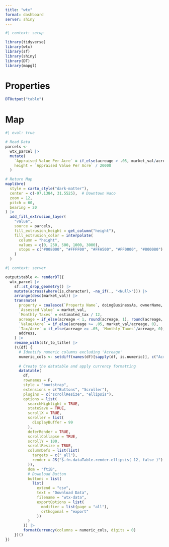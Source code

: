 ```yaml
---
title: "wtx"
format: dashboard
server: shiny
---
```


```r
#| context: setup

library(tidyverse)
library(wtx)
library(sf)
library(shiny)
library(DT)
library(mapgl)
```

# Properties

```r
DTOutput("table")
```

# Map

```r
#| eval: true

# Read Data
parcels <-
  wtx_parcel |>
  mutate(
    `Appraised Value Per Acre` = if_else(acreage > .05, market_val/acreage, 0),
    height = `Appraised Value Per Acre` / 20000
  )

# Return Map
maplibre(
  style = carto_style("dark-matter"),
  center = c(-97.1384, 31.5525),  # Downtown Waco
  zoom = 12,
  pitch = 60,
  bearing = 20
) |>
  add_fill_extrusion_layer(
    "value",
    source = parcels,
    fill_extrusion_height = get_column("height"),
    fill_extrusion_color = interpolate(
      column = "height",
      values = c(0, 250, 500, 1000, 3000),
      stops = c("#008000", "#FFFF00", "#FFA500", "#FF0000", "#800080")
    )
  )

```

```r
#| context: server

output$table <- renderDT({
  wtx_parcel |> 
    sf::st_drop_geometry() |> 
    mutate(across(where(is.character), ~na_if(., "<Null>"))) |> 
    arrange(desc(market_val)) |> 
    transmute(
      property = coalesce(`Property Name`, doingBusinessAs, ownerName, address),
      `Assessed Value` = market_val,
      `Monthly Taxes` = estimated_tax / 12,
      acreage = if_else(acreage < 1, round(acreage, 1), round(acreage, 0)),
      `Value/Acre` = if_else(acreage >= .05, market_val/acreage, 0),
      `Tax/Acre` = if_else(acreage >= .05, `Monthly Taxes`/acreage, 0),
      address,
    ) |> 
    rename_with(str_to_title) |> 
    (\(df) {
      # Identify numeric columns excluding 'Acreage'
      numeric_cols <- setdiff(names(df)[sapply(df, is.numeric)], c("Acreage"))
      
      # Create the datatable and apply currency formatting
      datatable(
        df, 
        rownames = F,
        style = "bootstrap",
        extensions = c("Buttons", "Scroller"),
        plugins = c("scrollResize", "ellipsis"),
        options = list(
          searchHighlight = TRUE,
          stateSave = TRUE,
          scrollX = TRUE,
          scroller = list(
            displayBuffer = 99
          ),
          deferRender = TRUE,
          scrollCollapse = TRUE,
          scrollY = 100,
          scrollResize = TRUE,
          columnDefs = list(list(
            targets = c("_all"),
            render = JS("$.fn.dataTable.render.ellipsis( 12, false )")
          )),
          dom = "ftiB",
          # Download Button
          buttons = list(
            list(
              extend = "csv", 
              text = "Download Data", 
              filename = "wtx-data",
              exportOptions = list(
                modifier = list(page = "all"),
                orthogonal = "export"
              ))
          )
        )) |>
        formatCurrency(columns = numeric_cols, digits = 0)
    })()
})
```
